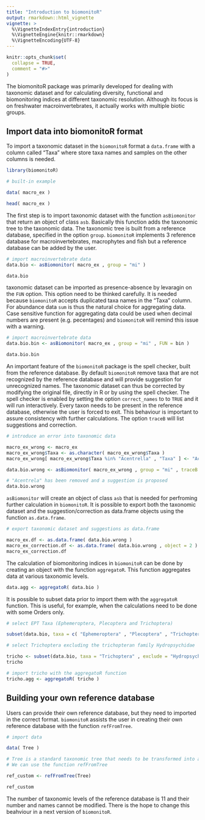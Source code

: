 ```yaml
---
title: "Introduction to biomonitoR"
output: rmarkdown::html_vignette
vignette: >
  %\VignetteIndexEntry{introduction}
  %\VignetteEngine{knitr::rmarkdown}
  %\VignetteEncoding{UTF-8}
---
```


```r
knitr::opts_chunk$set(
  collapse = TRUE,
  comment = "#>"
)
```
The biomonitoR package was primarily developed for dealing with taxonomic dataset and for calculating diversity, functional and biomonitoring indices at different taxonomic resolution. Although its focus is on freshwater macroinvertebrates, it actually works with multiple biotic groups.

## Import data into biomonitoR format
To import a taxonomic dataset in the `biomonitoR` format a `data.frame` with a column called "Taxa" where store taxa names and samples on the other columns is needed.

```r
library(biomonitoR)

# built-in example

data( macro_ex )

head( macro_ex )

```

The first step is to import taxonomic dataset with the function `asBiomonitor` that return an object of class `asb`. Basically this function  adds the taxonomic tree to the taxonomic data. The taxonomic tree is built from a reference database, specified in the option `group`. `biomonitoR` implements 3 reference database for macroinvertebrates, macrophytes and fish but a reference database can be added by the user.


```r
# import macroinvertebrate data
data.bio <- asBiomonitor( macro_ex , group = "mi" )

data.bio
```


taxonomic dataset can be imported as presence-absence by levaragin on the `FUN` option. This option need to be thinked carefully. It is needed because `biomonitoR` accepts duplicated taxa names in the "Taxa" column. For abundance data `sum` is thus the natural choice for aggregating data. Case sensitive function for aggregating data could be used when decimal numbers are present (e.g. pecentages) and `biomonitoR` will remind this issue with a warning.

```r
# import macroinvertebrate data
data.bio.bin <- asBiomonitor( macro_ex , group = "mi" , FUN = bin )

data.bio.bin
```

An important feature of the `biomonitoR` package is the spell checker, built from the reference database. By default `biomonitoR` remove taxa that are not recognized by the reference database and will provide suggestion for unrecognized names. The taxonomic dataset can thus be corrected by modifying the original file, directly in R or by using the spell checker. The spell checker is enabled by setting the option `correct_names` to to `TRUE` and it will run interactively. Every taxon needs to be present in the reference database, otherwise the user is forced to exit. This behaviour is important to assure consistency with further calculations. The option `traceB` will list suggestions and correction.


```r
# introduce an error into taxonomic data

macro_ex_wrong <- macro_ex
macro_ex_wrong$Taxa <- as.character( macro_ex_wrong$Taxa )
macro_ex_wrong[ macro_ex_wrong$Taxa %in% "Acentrella" , "Taxa" ] <- "Acentrela"

data.bio.wrong <- asBiomonitor( macro_ex_wrong , group = "mi" , traceB = TRUE )

# "Acentrela" has been removed and a suggestion is proposed
data.bio.wrong
```

`asBiomonitor` will create an object of class `asb` that is needed for perfroming further calculation in `biomonitoR`. It is possible to export both the taxonomic dataset and the suggestion/correction as data.frame objects using the function `as.data.frame`.

```r
# export taxonomic dataset and suggestions as data.frame

macro_ex.df <- as.data.frame( data.bio.wrong )
macro_ex_correction.df <- as.data.frame( data.bio.wrong , object = 2 )
macro_ex_correction.df

```


The calculation of biomonitoring indices in `biomonitoR` can be done by creating an object with the function `aggregatoR`. This function aggregates data at various taxonomic levels.

```r
data.agg <- aggregatoR( data.bio )

```

It is possible to subset data prior to import them with the `aggregatoR` function. This is useful, for example, when the calculations need to be done with some Orders only.

```r
# select EPT Taxa (Ephemeroptera, Plecoptera and Trichoptera)

subset(data.bio, taxa = c( "Ephemeroptera" , "Plecoptera" , "Trichoptera" ) )

# select Trichoptera excluding the trichopteran family Hydropsychidae

tricho <- subset(data.bio, taxa = "Trichoptera" , exclude = "Hydropsychidae" )
tricho

# import tricho with the aggregatoR function
tricho.agg <- aggregatoR( tricho )

```


## Building your own reference database

Users can provide their own reference database, but they need to imported in the correct format. `biomonitoR` assists the user in creating their own reference database with the function `refFromTree`.

```r
# import data

data( Tree )

# Tree is a standard taxonomic tree that needs to be transformed into a reference database
# We can use the function refFromTree

ref_custom <- refFromTree(Tree)

ref_custom


```

The number of taxonomic levels of the reference database is 11 and their number and names cannot be modified. There is the hope to change this beahviour in a next version of `biomonitoR`.


